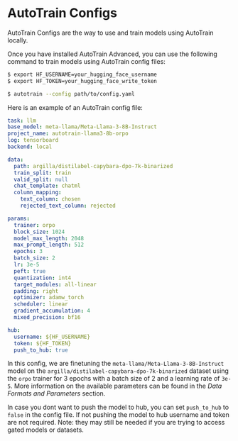 # AutoTrain Configs

AutoTrain Configs are the way to use and train models using AutoTrain locally.

Once you have installed AutoTrain Advanced, you can use the following command to train models using AutoTrain config files:

```bash
$ export HF_USERNAME=your_hugging_face_username
$ export HF_TOKEN=your_hugging_face_write_token

$ autotrain --config path/to/config.yaml
```

Here is an example of an AutoTrain config file:

```yaml
task: llm
base_model: meta-llama/Meta-Llama-3-8B-Instruct
project_name: autotrain-llama3-8b-orpo
log: tensorboard
backend: local

data:
  path: argilla/distilabel-capybara-dpo-7k-binarized
  train_split: train
  valid_split: null
  chat_template: chatml
  column_mapping:
    text_column: chosen
    rejected_text_column: rejected

params:
  trainer: orpo
  block_size: 1024
  model_max_length: 2048
  max_prompt_length: 512
  epochs: 3
  batch_size: 2
  lr: 3e-5
  peft: true
  quantization: int4
  target_modules: all-linear
  padding: right
  optimizer: adamw_torch
  scheduler: linear
  gradient_accumulation: 4
  mixed_precision: bf16

hub:
  username: ${HF_USERNAME}
  token: ${HF_TOKEN}
  push_to_hub: true
```

In this config, we are finetuning the `meta-llama/Meta-Llama-3-8B-Instruct` model 
on the `argilla/distilabel-capybara-dpo-7k-binarized` dataset using the `orpo` 
trainer for 3 epochs with a batch size of 2 and a learning rate of `3e-5`.
More information on the available parameters can be found in the *Data Formats and Parameters* section.

In case you dont want to push the model to hub, you can set `push_to_hub` to `false` in the config file.
If not pushing the model to hub username and token are not required. Note: they may still be needed 
if you are trying to access gated models or datasets.